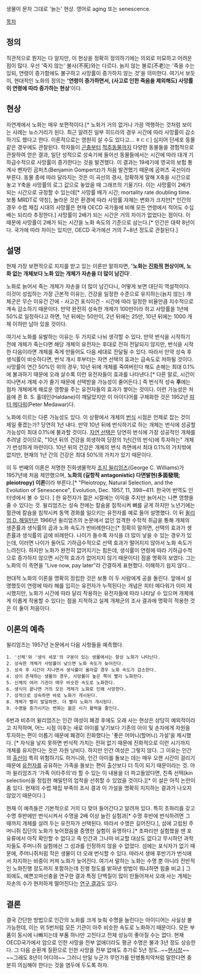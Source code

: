 생물이 문자 그대로 '늙는' 현상. 영어로 aging 또는 senescence.

[[목차]]
== 정의 ==
직관적으로 뭔지는 다 알지만, 이 현상을 정확히 정의하기에는 의외로 미묘하고 어려운 점이 많다. 우선 '죽지 않는' 불사(不死)와는 다르다. 늙지 않는 불로(不老)는 '죽을 수는 있되, 연령이 증가함에도 불구하고 사망률이 증가하지 않는 것'을 의미한다. 여기서 보듯이, 현대적인 노화의 정의는 ''''연령이 증가하면서, (사고로 인한 죽음을 제외해도) 사망률이 연령에 따라 증가하는 현상''''이다.

== 현상 ==
자연계에서 노화는 매우 보편적이다.[* 노화가 거의 없거나 가끔 역행하는 것처럼 보이는 사례는 뉴스거리가 된다. 최근 알려진 일부 히드라의 경우 시간에 따라 사망률이 감소하기도 했다고 한다. 이론적으로는 영원히 살 수도 있다고... ㅎㄷㄷ] 심지어 단세포 동물 같은 경우에도 관찰된다. 학자들이 [[곤충]]부터 [[척추동물]]까지 다양한 동물들을 경험적으로 관찰하여 얻은 결과, 일단 성적으로 성숙기에 들어선 동물들에서는 시간에 따라 대개 기하급수적으로 사망률이 증가한다는 것을 발견했다. 이 결과는 19세기에 영국의 보험 통계사 벤자민 곰퍼츠(Benjamin Gompertz)가 처음 발견했기 때문에 곰퍼츠 곡선이라 부른다. 동물 종에 따라 달라지는 것은 이 곡선의 경사, 정확하게 말해 X축을 시간으로 놓고 Y축을 사망률의 로그 값으로 놓았을 때 그래프의 기울기다. 이는 사망률이 2배가 되는 시간으로 규정할 수 있는데[* 사망률 배가 시간; mortality rate doubling time.  보통 MRDT로 약칭], 놀라운 것은 환경에 따라 사망률 자체는 변화가 크지만[* 인간의 경우 수렵 채집 시대의 사망률은 현재 OECD 국가들에 비해 모든 연령에서 적어도 수십 배는 되리라 추정한다.] 사망률이 2배가 되는 시간은 거의 차이가 없었다는 점이다. 이 때문에 사망률이 2배가 되는 시간을 노화 속도의 기준으로 삼는다.[* 인간은 대략 8년이다. 국가에 따라 차이는 있지만, OECD 국가에선 거의 7~8년 정도로 관찰된다.]

== 설명 ==
현재 가장 보편적으로 지지를 받고 있는 이론만 말하자면, ''''노화는 [[진화]]적 현상이며, 노화 없는 개체보다 노화 있는 개체가 자손을 더 많이 남긴다''''. 

노화로 늙어서 죽는 개체가 자손을 더 많이 남긴다니, 어떻게 보면 대단히 역설적이다.  이것이 성립하는 가장 근본적 이유는, 건강을 일정한 수준으로 유지하는(늙지 않는) 개체군은 무슨 이유건 간에 - 사고건 포식이건 - 시간에 따라 일정한 비율만큼 지수적으로 계속 감소하기 때문이다. 만약 완전히 성숙한 개체가 100만이라 하고 사망률을 1년에 50%로 일정하다고 하면, 1년 뒤에는 50만이, 2년 뒤에는 25만, 10년 뒤에는 1000 개체 이하만 남아 있을 것이다.  

여기서 노화를 유발하는 이유는 두 가지로 나눠 생각할 수 있다. 만약 번식을 시작하기 전에 개체가 죽는다면 해당 개체의 유전자는 후대로 전혀 전달되지 않지만, 번식을 시작한 다음이라면 개체를 죽게 만들어도 다음 세대로 전달될 수 있다. 따라서 만약 성숙 후 생식률이 비슷하다면, 번식 개시 후부터는 자연 선택의 효과는 급속도로 저하될 것이다. 사망률이 연간 50%인 위의 경우, 10년 뒤에 개체를 죽여버린다 해도 손해는 최대 0.1%에 불과하기 때문에 오래 살수록 이런 유전자들이 효과를 나타낸다.[* 다른 말로, 시간이 지나면서 개체 수가 줄기 때문에 선택받을 가능성이 줄어든다.] 즉 번식적 성숙 '''후'''에는 점차 개체에게 해로운 영향을 주는 유전자들의 효과가 쌓이는 것이다. 이런 가능성은 처음에 존 B. S. 홀데인(Haldane)이 깨달았지만 이 아이디어를 구체화한 것은 1952년 [[피터 메다워]](Peter Medawar)다.

노화에 이르는 다른 가능성도 있다. 이 상황에서 개체의 [[번식]] 시점은 언제로 잡는 것이 제일 좋겠는가? 당연히 1년 내다. 만약 10년 뒤에 번식하기로 하는 개체는 번식에 성공할 가능성이 최대 0.1%에 불과할 것이다. [[자연 선택]]은 당연히 번식에 가장 성공적인 개체를 추려낼 것이므로, "10년 뒤의 건강을 희생하여 당장의 1년(간의 번식)에 투자하는" 개체가 번성하게 마련이다. 10년 뒤의 건강은 개체의 번식 측면에서 최대 0.1%의 가치밖에 없지만, 현재의 1년 간의 건강은 최대 50%의 가치가 있기 때문이다.

이 두 번째의 이론은 저명한 진화생물학자 [[조지 윌리엄즈]](George C. Williams)가 1957년에 처음 제안했으며, '''노화의 (길항적 antagonistic) 다면발현(多面發現; pleiotropy) 이론'''이라 부른다.[* "Pleiotropy, Natural Selection, and the Evolution of Senescence", Evolution, Dec. 1957, 11, 398~411. 한국어 번역도 인터넷에서 볼 수 있다. ] 한 유전자가 젊은 시절에는 이익을 주지만 늙어서는 나쁜 영향을 줄 수 있다는 것. 윌리엄즈는 성숙 전에는 칼슘을 침착시켜 뼈를 굳게 하지만 노년기에는 혈관에 칼슘을 침착시켜 동맥 경화를 일으키는 유전자를 예로 들어 설명했다. 이 뒤 [[윌리엄 D. 해밀턴]]은 1966년 윌리엄즈의 논문에서 없던 엄격한 수학적 취급을 통해 개체의 생존률과 생식률의 곱과 노화 속도가 반비례한다는[* 정확히 말하면, 선택의 효과가 생존률과 생식률의 곱에 비례한다. 나이가 들수록 자식을 더 많이 낳을 수 있는 경우가 있는데, 이러면 나이가 들어도 기하급수적으로 선택 효과가 떨어지지 않아서 노화 속도가 느려진다. 하지만 노화가 완전히 없어지기는 힘든데, 생식률이 연령에 따라 기하급수적으로 증가하지 않으면 시간적 효과가 없어지지 않기 때문이다] 점을 명확히 보였다. 그는 노화의 이 측면을 "Live now, pay later"라 간결하게 표현했다. 이해하기 쉽지 않다...
 
현대적 노화의 이론을 명확히 정립한 것은 보통 이 두 사람에게 공을 돌린다. 앞에서 설명했듯이 연령에 따라 해를 입히는 유전자가 누적된다는 개념은 피터 메다워가 이미 제시했지만, 노화가 시간에 따라 달리 작용하는 유전자들에 따라 나타날 수 있으며 개체에게 이롭게 작용할 수 있다는 점을 지적하고 실제 개체군의 조사 결과에 명확히 적용한 것은 이 둘이 처음이다.

== 이론의 예측 ==
윌리엄즈는 1957년 논문에서 다음 사항들을 예측했다.

 1. '신체'와 '생식 세포'의 구분이 있는 생물에서는 항상 노화가 나타난다.
 2. 성숙한 개체가 사망률이 낮으면 노화 속도가 늦어진다.
 3. 성숙 후 시간이 지나면서 생식률이 올라갈 경우 노화 속도가 감소한다.
 4. 성이 존재하는 생물의 경우, 사망률이 높은 쪽이 빨리 노화한다.
 5. 신체의 여러 기관이 매우 비슷한 속도로 노화한다.
 6. 생식이 끝나면 거의 모든 개체가 노화로 인해 사망한다.
 7. 성적으로 성숙하면 바로 노화가 개시된다.
 8. 개체가 빨리 발달하면, 더 빨리 노화가 개시된다.
 9. 수명을 증가시키는 변화는 젊은 시기 활력을 줄인다.

6번과 비추어 윌리엄즈는 인간 여성이 폐경 후에도 오래 사는 현상은 상당히 예외적이라고 지적하며, 어느 시점 이후는 새로 아이를 낳기보다 기존의 아이 및 손자에게 자원을 투자하는 편이 이롭기 때문에 폐경이 진화했다는 '좋은 어머니(할머니) 가설'을 제시했다. [* 자식을 낳지 못하면 번식적 가치는 전혀 없기 때문에 진화적으로 이런 시기까지 개체를 유지한다는 것은 자원 낭비다. 하지만 인간 여성은 그렇지 않다. 그 이유는 인간의 [[출산]]이 특히 위험하기도 하거니와, 인간 아이를 돌보는 데는 매우 오랜 시간이 걸리기 때문에 [[유전자]]를 공유하는 가족을 돌보는 편이 출산보다 더 득이 되기 때문이라는 것. 아마 윌리엄즈가 '가족 이타주의'라 할 수 있는 이 내용을 더 파고들었다면, 친족 선택(kin selection)을 정립한 해밀턴의 업적을 선취할 수 있었을 것이다.][* 이 설은 아직 논란이 좀 있다. 현재의 수렵 채집 부족의 조사 결과 이 가설을 명확히 지지하는 결과가 나오지 않았기 때문이다.]

현재 이 예측들은 기본적으로 거의 다 맞아 들어간다고 알려져 있다. 특히 초파리를 갖고 수명 후반에만 번식시켜서 수명을 2배 이상 늘린 실험과[* 수명 후반에 번식하려면 그 때까지 개체를 살려 두는 유전자가 선택된다. 따라서 수명은 길어진다.], 섬에 고립된 주머니쥐 집단의 노화가 늦어졌음을 증명한 실험이 유명하다.[* 초파리만 실험했을 땐 포유류에서 아직 확인할 수 없다고 즉 인간과 그나마 비교할 대상도 없다고 무시하던 과학자들도 주머니쥐 실험에선 그 성과를 인정하지 않을 수 없었다. 섬에는 포식자가 없기 때문에, 주머니쥐처럼 작은 생물이 더 오래 번식할 수 있다. 따라서 생애 후반기가 번식에서 차지하는 비중이 커져 노화가 늦어진다. 여기서 말하는 노화는 수명 뿐 아니라 전반적인 노화진행 정도까지 포함하는데 진행 정도를 밝혀낸 방법이 뭐냐하면 힘줄 비교.] 그 외에도, 예쁜꼬마선충을 연구한 결과 특정 단백질이 많이 만들어져서 오래 사는 개체는 자손의 수가 현저하게 떨어진다는 [http://scienceon.hani.co.kr/170945 연구 결과]도 있다.
== 결론 ==
결국 간단한 방법으로 인간의 노화를 크게 늦춰 수명을 늘린다는 아이디어는 사실상 불가능한데, 이는 위 5번처럼 모든 기관이 아주 비슷한 속도로 노화하기 때문이다. 모든 부품이 동시에 나빠지는데 부품 하나만 고친다고 전체 성능이 좋아질 수는 없다. 현재 OECD국가에서 암으로 인한 사망을 전부 없애더라도 평균 수명은 불과 3년 정도 상승한다. 그 다음 순환계 질환으로 인한 사망을 전부 없애도 추가로 5년 정도..~~[[현시창]]~~ ~~그래도 8년이 어디야~~ 그러니 만일 누군가 무언가를 만병통치약처럼 말한다면 충분히 의심해야 한다는 것을 염두에 두도록 하자. 
